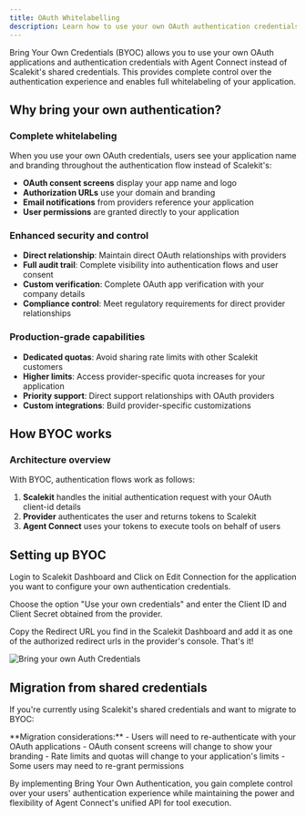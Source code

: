 ```yaml
---
title: OAuth Whitelabelling
description: Learn how to use your own OAuth authentication credentials with Agent Connect for complete whitelabeling and control.
---
```



Bring Your Own Credentials (BYOC) allows you to use your own OAuth applications and authentication credentials with Agent Connect instead of Scalekit's shared credentials. This provides complete control over the authentication experience and enables full whitelabeling of your application.

## Why bring your own authentication?

### Complete whitelabeling

When you use your own OAuth credentials, users see your application name and branding throughout the authentication flow instead of Scalekit's:

- **OAuth consent screens** display your app name and logo
- **Authorization URLs** use your domain and branding
- **Email notifications** from providers reference your application
- **User permissions** are granted directly to your application

### Enhanced security and control

- **Direct relationship**: Maintain direct OAuth relationships with providers
- **Full audit trail**: Complete visibility into authentication flows and user consent
- **Custom verification**: Complete OAuth app verification with your company details
- **Compliance control**: Meet regulatory requirements for direct provider relationships

### Production-grade capabilities

- **Dedicated quotas**: Avoid sharing rate limits with other Scalekit customers
- **Higher limits**: Access provider-specific quota increases for your application
- **Priority support**: Direct support relationships with OAuth providers
- **Custom integrations**: Build provider-specific customizations

## How BYOC works

### Architecture overview

With BYOC, authentication flows work as follows:

1. **Scalekit** handles the initial authentication request with your OAuth client-id details
2. **Provider** authenticates the user and returns tokens to Scalekit
3. **Agent Connect** uses your tokens to execute tools on behalf of users

## Setting up BYOC

Login to Scalekit Dashboard and Click on Edit Connection for the application you want to configure your own authentication credentials.

Choose the option "Use your own credentials" and enter the Client ID and Client Secret obtained from the provider.

Copy the Redirect URL you find in the Scalekit Dashboard and add it as one of the authorized redirect urls in the provider's console. That's it!

![Bring your own Auth Credentials](@/assets/docs/connect/BYOC.png)

## Migration from shared credentials

If you're currently using Scalekit's shared credentials and want to migrate to BYOC:

<Aside type="note">
**Migration considerations:**
- Users will need to re-authenticate with your OAuth applications
- OAuth consent screens will change to show your branding
- Rate limits and quotas will change to your application's limits
- Some users may need to re-grant permissions
</Aside>

By implementing Bring Your Own Authentication, you gain complete control over your users' authentication experience while maintaining the power and flexibility of Agent Connect's unified API for tool execution.
